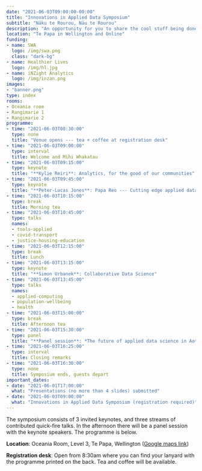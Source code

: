 ```yaml
---
date: "2021-06-03T09:00:00-00:00"
title: "Innovations in Applied Data Symposium"
subtitle: "Nāku te Rourou, Nāu te Rourou"
description: "An opportunity for you to share the cool stuff being done with data in Aotearoa New Zealand. "
location: "Te Papa in Wellington and Online"
funding:
- name: SWA
  logo: /img/swa.png
  class: "dark-bg"
- name: Healthier Lives
  logo: /img/hl.jpg
- name: iNZight Analytics
  logo: /img/inzan.png
images:
- "banner.png"
type: index
rooms:
- Oceania room
- Rangimarie 1
- Rangimarie 2
programme:
- time: "2021-06-03T08:30:00"
  type: none
  title: "Venue opens --- tea + coffee at registration desk"
- time: "2021-06-03T09:00:00"
  type: interval
  title: Welcome and Mihi Whakatau
- time: "2021-06-03T09:15:00"
  type: keynote
  title: "**Kylie Reiri**: Analytics, for the good of our communities"
- time: "2021-06-03T09:45:00"
  type: keynote
  title: "**Peter-Lucas Jones**: Papa Reo --- Cutting edge applied data"
- time: "2021-06-03T10:15:00"
  type: break
  title: Morning tea
- time: "2021-06-03T10:45:00"
  type: talks
  names:
  - tools-applied
  - covid-transport
  - justice-housing-education
- time: "2021-06-03T12:15:00"
  type: break
  title: Lunch
- time: "2021-06-03T13:15:00"
  type: keynote
  title: "**Simon Urbanek**: Collaborative Data Science"
- time: "2021-06-03T13:45:00"
  type: talks
  names:
  - applied-computing
  - population-wellbeing
  - health
- time: "2021-06-03T15:00:00"
  type: break
  title: Afternoon tea
- time: "2021-06-03T15:30:00"
  type: panel
  title: "**Panel session**: *The future of applied data science in Aotearoa --- Opportunities and issues*"
- time: "2021-06-03T16:25:00"
  type: interval
  title: Closing remarks
- time: "2021-06-03T16:30:00"
  type: none
  title: Symposium ends, guests depart
important_dates:
- date: "2021-06-01T17:00:00"
  what: "Presentations (no more than 4 slides) submitted"
- date: "2021-06-03T09:00:00"
  what: "Innovations in Applied Data Symposium (registration required)"
---
```


The symposium consists of 3 invited keynotes, and three streams of contributed quick-fire talks. In the afternoon there will be a panel session with the keynote speakers. The programme is below.

**Location**: 
Oceania Room, Level 3, Te Papa, Wellington ([Google maps link](https://goo.gl/maps/mkbjefHGMKx4Xx7D8))

**Registration desk**: Open from 8:30am where you can find your lanyard with the programme printed on the back. Tea and coffee will be available.
